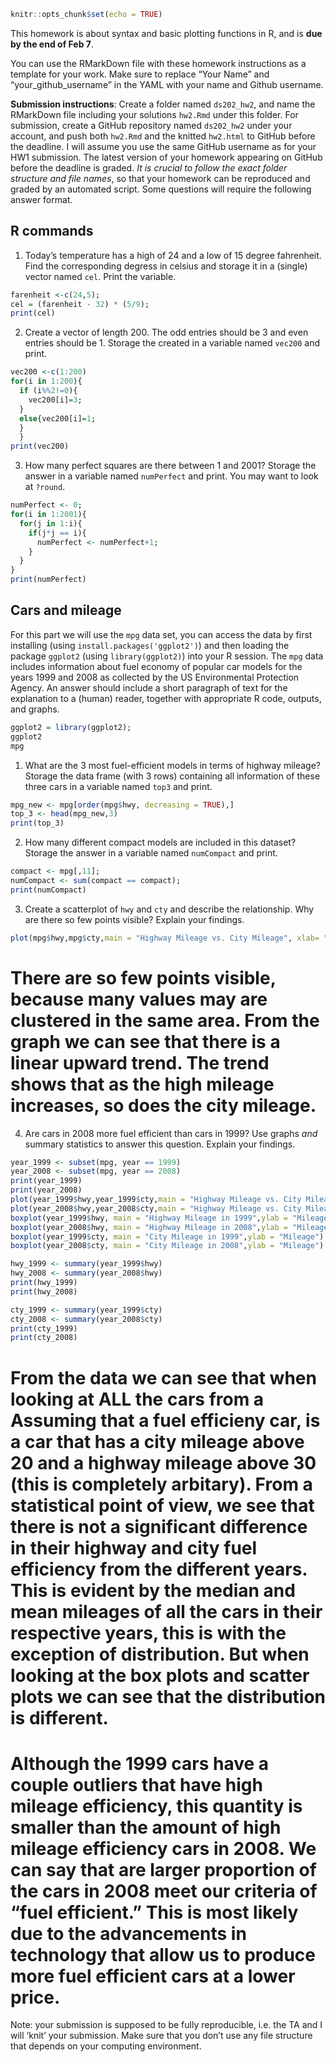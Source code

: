 ```r
knitr::opts_chunk$set(echo = TRUE)
```

This homework is about syntax and basic plotting functions in R, and is **due by the end of Feb 7**. 

You can use the RMarkDown file with these homework instructions as a template for your work. 
Make sure to replace "Your Name" and "your_github_username" in the YAML with your name and Github username.

**Submission instructions**: Create a folder named `ds202_hw2`, and name the RMarkDown file including your solutions `hw2.Rmd` under this folder. For submission, create a GitHub repository named `ds202_hw2` under your account, and push both `hw2.Rmd` and the knitted `hw2.html` to GitHub before the deadline. I will assume you use the same GitHub username as for your HW1 submission. The latest version of your homework appearing on GitHub before the deadline is graded. *It is crucial to follow the exact folder structure and file names*, so that your homework can be reproduced and graded by an automated script. Some questions will require the following answer format.



## R commands
1. Today's temperature has a high of 24 and a low of 15 degree fahrenheit.  Find the corresponding degress in celsius and storage it in a (single) vector named `cel`. Print the variable.
```r
farenheit <-c(24,5);
cel = (farenheit - 32) * (5/9);
print(cel)
```
2. Create a vector of length 200. The odd entries should be 3 and even entries should be 1. Storage the created in a variable named `vec200` and print.
```r
vec200 <-c(1:200)
for(i in 1:200){
  if (i%%2!=0){
    vec200[i]=3;
  }
  else{vec200[i]=1;
  }
  }
print(vec200)

```


3. How many perfect squares are there between 1 and 2001? Storage the answer in a  variable named `numPerfect` and print. You may want to look at `?round`.

```r
numPerfect <- 0;
for(i in 1:2001){
  for(j in 1:i){
    if(j*j == i){
      numPerfect <- numPerfect+1;
    }
  }
}
print(numPerfect)
```
## Cars and mileage
For this part we will use the `mpg` data set, you can access the data by first installing (using `install.packages('ggplot2')`) and then loading the package `ggplot2` (using `library(ggplot2)`) into your R session. The `mpg` data includes information about fuel economy of popular car models
for the years 1999 and 2008 as collected by the US Environmental Protection Agency. An answer should include a short paragraph of text for the explanation to a (human) reader, together with appropriate R code, outputs, and graphs.
```r
ggplot2 = library(ggplot2);
ggplot2
mpg
```
1. What are the 3 most fuel-efficient models in terms of highway mileage? Storage the data frame (with 3 rows) containing all information of these three cars in a variable named `top3` and print.
```r
mpg_new <- mpg[order(mpg$hwy, decreasing = TRUE),]  
top_3 <- head(mpg_new,3)
print(top_3)
```
2. How many different compact models are included in this dataset? Storage the answer in  a variable named `numCompact` and print.
```r
compact <- mpg[,11];
numCompact <- sum(compact == compact);
print(numCompact)
```
3. Create a scatterplot of `hwy` and `cty` and describe the relationship. Why are there so few points visible? Explain your findings.
```r
plot(mpg$hwy,mpg$cty,main = "Highway Mileage vs. City Mileage", xlab= "Highway Mileage", ylab = "City Mileage")
```
# There are so few points visible, because many values may are clustered in the same area. From the graph we can see that there is a linear upward trend. The trend shows that as the high mileage increases, so does the city mileage. 

4. Are cars in 2008 more fuel efficient than cars in 1999? Use graphs *and* summary statistics to answer this question. Explain your findings.
```r
year_1999 <- subset(mpg, year == 1999)
year_2008 <- subset(mpg, year == 2008)
print(year_1999)
print(year_2008)
plot(year_1999$hwy,year_1999$cty,main = "Highway Mileage vs. City Mileage in 1999", xlab= "Highway Mileage", ylab = "City Mileage")
plot(year_2008$hwy,year_2008$cty,main = "Highway Mileage vs. City Mileage in 2008", xlab= "Highway Mileage", ylab = "City Mileage")
boxplot(year_1999$hwy, main = "Highway Mileage in 1999",ylab = "Mileage")
boxplot(year_2008$hwy, main = "Highway Mileage in 2008",ylab = "Mileage")
boxplot(year_1999$cty, main = "City Mileage in 1999",ylab = "Mileage")
boxplot(year_2008$cty, main = "City Mileage in 2008",ylab = "Mileage")

hwy_1999 <- summary(year_1999$hwy)
hwy_2008 <- summary(year_2008$hwy)
print(hwy_1999)
print(hwy_2008)

cty_1999 <- summary(year_1999$cty)
cty_2008 <- summary(year_2008$cty)
print(cty_1999)
print(cty_2008)

```
# From the data we can see that when looking at ALL the cars from a Assuming that a fuel efficieny car, is a car that has a city mileage above 20 and a highway mileage above 30 (this is completely arbitary). From a statistical point of view, we see that there is not a significant difference in their highway and city fuel efficiency from the different years. This is evident by the median and mean mileages of all the cars in their respective years, this is with the exception of distribution. But when looking at the box plots and scatter plots we can see that the distribution is different. 
# Although the 1999 cars have a couple outliers that have high mileage efficiency, this quantity is smaller than the amount of high mileage efficiency cars in 2008. We can say that are larger proportion of the cars in 2008 meet our criteria of "fuel efficient." This is most likely due to the advancements in technology that allow us to produce more fuel efficient cars at a lower price. 

Note: your submission is supposed to be fully reproducible, i.e. the TA and I will 'knit' your submission. Make sure that you don't use any file structure that depends on your computing environment.